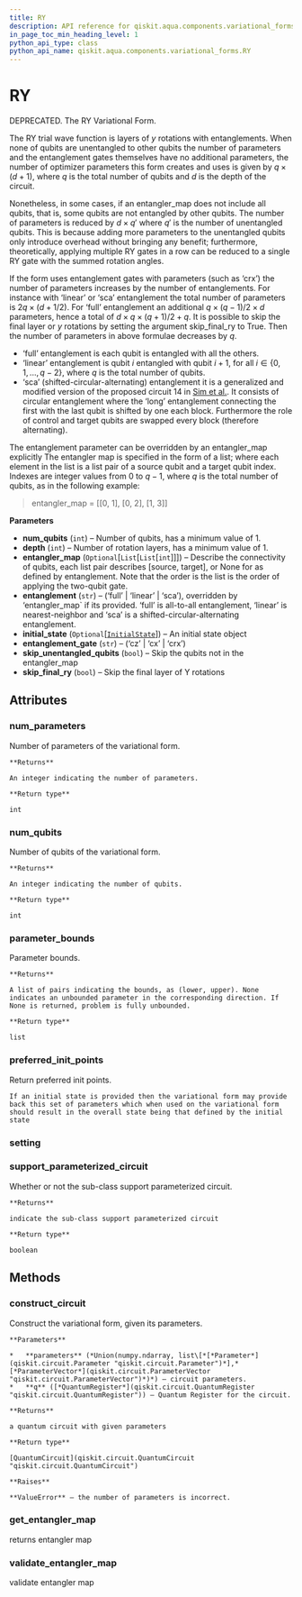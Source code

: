 ```yaml
---
title: RY
description: API reference for qiskit.aqua.components.variational_forms.RY
in_page_toc_min_heading_level: 1
python_api_type: class
python_api_name: qiskit.aqua.components.variational_forms.RY
---
```


# RY

<Class id="qiskit.aqua.components.variational_forms.RY" isDedicatedPage={true} github="https://github.com/qiskit-community/qiskit-aqua/tree/stable/0.7/qiskit/aqua/components/variational_forms/ry.py" signature="RY(num_qubits, depth=3, entangler_map=None, entanglement='full', initial_state=None, entanglement_gate='cz', skip_unentangled_qubits=False, skip_final_ry=False)">
  DEPRECATED. The RY Variational Form.

  The RY trial wave function is layers of $y$ rotations with entanglements. When none of qubits are unentangled to other qubits the number of parameters and the entanglement gates themselves have no additional parameters, the number of optimizer parameters this form creates and uses is given by $q \times (d + 1)$, where $q$ is the total number of qubits and $d$ is the depth of the circuit.

  Nonetheless, in some cases, if an entangler\_map does not include all qubits, that is, some qubits are not entangled by other qubits. The number of parameters is reduced by $d \times q'$ where $q'$ is the number of unentangled qubits. This is because adding more parameters to the unentangled qubits only introduce overhead without bringing any benefit; furthermore, theoretically, applying multiple RY gates in a row can be reduced to a single RY gate with the summed rotation angles.

  If the form uses entanglement gates with parameters (such as ‘crx’) the number of parameters increases by the number of entanglements. For instance with ‘linear’ or ‘sca’ entanglement the total number of parameters is $2q \times (d + 1/2)$. For ‘full’ entanglement an additional $q \times (q - 1)/2 \times d$ parameters, hence a total of $d \times q \times (q + 1) / 2 + q$. It is possible to skip the final layer or $y$ rotations by setting the argument skip\_final\_ry to True. Then the number of parameters in above formulae decreases by $q$.

  *   ‘full’ entanglement is each qubit is entangled with all the others.
  *   ‘linear’ entanglement is qubit $i$ entangled with qubit $i + 1$, for all $i \in \{0, 1, ... , q - 2\}$, where $q$ is the total number of qubits.
  *   ‘sca’ (shifted-circular-alternating) entanglement it is a generalized and modified version of the proposed circuit 14 in [Sim et al.](https://arxiv.org/abs/1905.10876). It consists of circular entanglement where the ‘long’ entanglement connecting the first with the last qubit is shifted by one each block. Furthermore the role of control and target qubits are swapped every block (therefore alternating).

  The entanglement parameter can be overridden by an entangler\_map explicitly The entangler map is specified in the form of a list; where each element in the list is a list pair of a source qubit and a target qubit index. Indexes are integer values from $0$ to $q-1$, where $q$ is the total number of qubits, as in the following example:

  > entangler\_map = \[\[0, 1], \[0, 2], \[1, 3]]

  **Parameters**

  *   **num\_qubits** (`int`) – Number of qubits, has a minimum value of 1.
  *   **depth** (`int`) – Number of rotation layers, has a minimum value of 1.
  *   **entangler\_map** (`Optional`\[`List`\[`List`\[`int`]]]) – Describe the connectivity of qubits, each list pair describes \[source, target], or None for as defined by entanglement. Note that the order is the list is the order of applying the two-qubit gate.
  *   **entanglement** (`str`) – (‘full’ | ‘linear’ | ‘sca’), overridden by ‘entangler\_map\` if its provided. ‘full’ is all-to-all entanglement, ‘linear’ is nearest-neighbor and ‘sca’ is a shifted-circular-alternating entanglement.
  *   **initial\_state** (`Optional`\[[`InitialState`](qiskit.aqua.components.initial_states.InitialState "qiskit.aqua.components.initial_states.initial_state.InitialState")]) – An initial state object
  *   **entanglement\_gate** (`str`) – (‘cz’ | ‘cx’ | ‘crx’)
  *   **skip\_unentangled\_qubits** (`bool`) – Skip the qubits not in the entangler\_map
  *   **skip\_final\_ry** (`bool`) – Skip the final layer of Y rotations

  ## Attributes

  ### num\_parameters

  <Attribute id="qiskit.aqua.components.variational_forms.RY.num_parameters" name="num_parameters">
    Number of parameters of the variational form.

    **Returns**

    An integer indicating the number of parameters.

    **Return type**

    int
  </Attribute>

  ### num\_qubits

  <Attribute id="qiskit.aqua.components.variational_forms.RY.num_qubits" name="num_qubits">
    Number of qubits of the variational form.

    **Returns**

    An integer indicating the number of qubits.

    **Return type**

    int
  </Attribute>

  ### parameter\_bounds

  <Attribute id="qiskit.aqua.components.variational_forms.RY.parameter_bounds" name="parameter_bounds">
    Parameter bounds.

    **Returns**

    A list of pairs indicating the bounds, as (lower, upper). None indicates an unbounded parameter in the corresponding direction. If None is returned, problem is fully unbounded.

    **Return type**

    list
  </Attribute>

  ### preferred\_init\_points

  <Attribute id="qiskit.aqua.components.variational_forms.RY.preferred_init_points" name="preferred_init_points">
    Return preferred init points.

    If an initial state is provided then the variational form may provide back this set of parameters which when used on the variational form should result in the overall state being that defined by the initial state
  </Attribute>

  ### setting

  <Attribute id="qiskit.aqua.components.variational_forms.RY.setting" name="setting" />

  ### support\_parameterized\_circuit

  <Attribute id="qiskit.aqua.components.variational_forms.RY.support_parameterized_circuit" name="support_parameterized_circuit">
    Whether or not the sub-class support parameterized circuit.

    **Returns**

    indicate the sub-class support parameterized circuit

    **Return type**

    boolean
  </Attribute>

  ## Methods

  ### construct\_circuit

  <Function id="qiskit.aqua.components.variational_forms.RY.construct_circuit" name="construct_circuit" signature="RY.construct_circuit(parameters, q=None)">
    Construct the variational form, given its parameters.

    **Parameters**

    *   **parameters** (*Union(numpy.ndarray, list\[*[*Parameter*](qiskit.circuit.Parameter "qiskit.circuit.Parameter")*],* [*ParameterVector*](qiskit.circuit.ParameterVector "qiskit.circuit.ParameterVector")*)*) – circuit parameters.
    *   **q** ([*QuantumRegister*](qiskit.circuit.QuantumRegister "qiskit.circuit.QuantumRegister")) – Quantum Register for the circuit.

    **Returns**

    a quantum circuit with given parameters

    **Return type**

    [QuantumCircuit](qiskit.circuit.QuantumCircuit "qiskit.circuit.QuantumCircuit")

    **Raises**

    **ValueError** – the number of parameters is incorrect.
  </Function>

  ### get\_entangler\_map

  <Function id="qiskit.aqua.components.variational_forms.RY.get_entangler_map" name="get_entangler_map" signature="static RY.get_entangler_map(map_type, num_qubits, offset=0)">
    returns entangler map
  </Function>

  ### validate\_entangler\_map

  <Function id="qiskit.aqua.components.variational_forms.RY.validate_entangler_map" name="validate_entangler_map" signature="static RY.validate_entangler_map(entangler_map, num_qubits)">
    validate entangler map
  </Function>
</Class>

